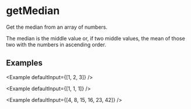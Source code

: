
# getMedian

Get the median from an array of numbers.

The median is the middle value or, if two middle values,
the mean of those two with the numbers in ascending order.

## Examples

<Example defaultInput={[1, 2, 3]} />

<Example defaultInput={[1, 1, 1]} />

<Example defaultInput={[4, 8, 15, 16, 23, 42]} />
